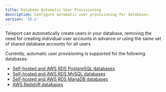 ```yaml
---
title: Database Automatic User Provisioning 
description: Configure automatic user provisioning for databases.
version: '15.x'
---
```


Teleport can automatically create users in your database, removing the need for
creating individual user accounts in advance or using the same set of shared
database accounts for all users.

Currently, automatic user provisioning is supported for the following databases:

- [Self-hosted and AWS RDS PostgreSQL databases](/docs/database-access/auto-user-provisioning/postgres)
- [Self-hosted and AWS RDS MySQL databases](/docs/database-access/auto-user-provisioning/mysql)
- [Self-hosted and AWS RDS MariaDB databases](/docs/database-access/auto-user-provisioning/mariadb)
- [AWS Redshift databases](/docs/database-access/auto-user-provisioning/aws-redshift)
